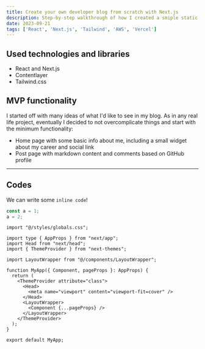 ```yaml
---
title: Create your own developer blog from scratch with Next.js
description: Step-by-step walkthrough of how I created a smiple static blog with React, Next.js, Tailwind.css and Contentlayer
date: 2023-09-21
tags: ['React', 'Next.js', 'Tailwind', 'AWS', 'Vercel']
---
```


## Used technologies and libraries

- React and Next.js
- Contentlayer
- Tailwind.css

## MVP functionality

I started off with many ideas of what I'd like to see in my blog. As in any real life project, eventually I decided to not overcomplicate things and start with the minimum functionality:

- Home page with some basic info about me, including a small widget about my career and social link
- Post page with markdown content and comments based on GitHub profile

---

## Codes

We can write some `inline code`!

```js:sample.js showLineNumbers
const a = 1;
a = 2;
```

```tsx:App.tsx showLineNumbers {5,15-17}
import "@/styles/globals.css";

import type { AppProps } from "next/app";
import Head from "next/head";
import { ThemeProvider } from "next-themes";

import LayoutWrapper from "@/components/LayoutWrapper";

function MyApp({ Component, pageProps }: AppProps) {
  return (
    <ThemeProvider attribute="class">
      <Head>
        <meta name="viewport" content="viewport-fit=cover" />
      </Head>
      <LayoutWrapper>
        <Component {...pageProps} />
      </LayoutWrapper>
    </ThemeProvider>
  );
}

export default MyApp;
```
